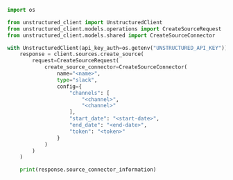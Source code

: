 ```python Python SDK
import os

from unstructured_client import UnstructuredClient
from unstructured_client.models.operations import CreateSourceRequest
from unstructured_client.models.shared import CreateSourceConnector

with UnstructuredClient(api_key_auth=os.getenv("UNSTRUCTURED_API_KEY")) as client:
    response = client.sources.create_source(
        request=CreateSourceRequest(
            create_source_connector=CreateSourceConnector(
                name="<name>",
                type="slack",
                config={
                    "channels": [
                        "<channel>",
                        "<channel>"
                    ],
                    "start_date": "<start-date>",
                    "end_date": "<end-date>",
                    "token": "<token>"
                }
            )
        )
    )

    print(response.source_connector_information)
```